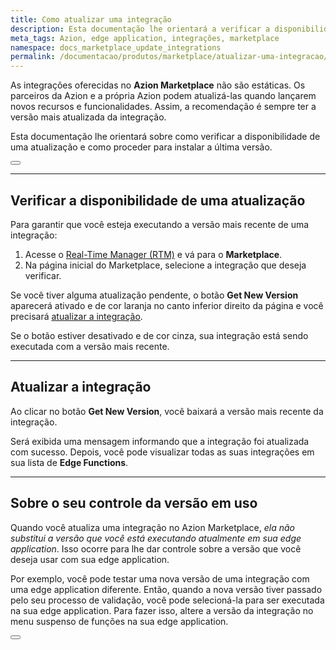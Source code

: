 ```yaml
---
title: Como atualizar uma integração
description: Esta documentação lhe orientará a verificar a disponibilidade de uma atualização e como instalá-la.
meta_tags: Azion, edge application, integrações, marketplace
namespace: docs_marketplace_update_integrations
permalink: /documentacao/produtos/marketplace/atualizar-uma-integracao/
---
```


As integrações oferecidas no **Azion Marketplace** não são estáticas. Os parceiros da Azion e a própria Azion podem atualizá-las quando lançarem novos recursos e funcionalidades. Assim, a recomendação é sempre ter a versão mais atualizada da integração.

Esta documentação lhe orientará sobre como verificar a disponibilidade de uma atualização e como proceder para instalar a última versão.

<Button href="/pt-br/documentacao/produtos/marketplace/integracoes/" text="saiba mais sobre integrações" variant="secondary">

</Button>

---

## Verificar a disponibilidade de uma atualização

Para garantir que você esteja executando a versão mais recente de uma integração:

1. Acesse o [Real-Time Manager (RTM)](https://manager.azion.com/) e vá para o **Marketplace**.
2. Na página inicial do Marketplace, selecione a integração que deseja verificar.

Se você tiver alguma atualização pendente, o botão **Get New Version** aparecerá ativado e de cor laranja no canto inferior direito da página e você precisará [atualizar a integração](#atualizar-a-integração).

Se o botão estiver desativado e de cor cinza, sua integração está sendo executada com a versão mais recente.

---

## Atualizar a integração

Ao clicar no botão **Get New Version**, você baixará a versão mais recente da integração.

Será exibida uma mensagem informando que a integração foi atualizada com sucesso. Depois, você pode visualizar todas as suas integrações em sua lista de **Edge Functions**.

---

## Sobre o seu controle da versão em uso

Quando você atualiza uma integração no Azion Marketplace, *ela não substitui a versão que você está executando atualmente em sua edge application*. Isso ocorre para lhe dar controle sobre a versão que você deseja usar com sua edge application.

Por exemplo, você pode testar uma nova versão de uma integração com uma edge application diferente. Então, quando a nova versão tiver passado pelo seu processo de validação, você pode selecioná-la para ser executada na sua edge application. Para fazer isso, altere a versão da integração no menu suspenso de funções na sua edge application.

<Button href="/pt-br/documentacao/produtos/guias/build/instanciar-edge-functions/" text="consulte o guia como instanciar edge functions" variant="secondary">

</Button>
